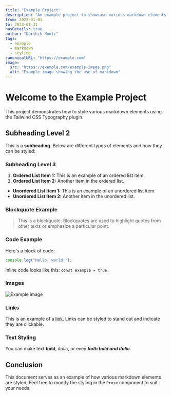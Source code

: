 ```yaml
---
title: "Example Project"
description: "An example project to showcase various markdown elements."
from: 2023-01-01
to: 2023-01-31
hasDetails: true
author: "Karthik Nooli"
tags:
  - example
  - markdown
  - styling
canonicalURL: "https://example.com"
image: 
  src: "https://example.com/example-image.png"
  alt: "Example image showing the use of markdown"
---
```


# Welcome to the Example Project

This project demonstrates how to style various markdown elements using the Tailwind CSS Typography plugin.

## Subheading Level 2

This is a **subheading**. Below are different types of elements and how they can be styled:

### Subheading Level 3

1. **Ordered List Item 1:** This is an example of an ordered list item.
2. **Ordered List Item 2:** Another item in the ordered list.

- **Unordered List Item 1:** This is an example of an unordered list item.
- **Unordered List Item 2:** Another item in the unordered list.

### Blockquote Example

> This is a blockquote. Blockquotes are used to highlight quotes from other texts or emphasize a particular point.

### Code Example

Here&apos;s a block of code:

```js
console.log("Hello, world!");
```

Inline code looks like this: `const example = true;`

### Images

![Example image](https://example.com/example-image.png)

### Links

This is an example of a [link](https://example.com). Links can be styled to stand out and indicate they are clickable.

### Text Styling

You can make text **bold**, _italic_, or even **_both bold and italic_**.

## Conclusion

This document serves as an example of how various markdown elements are styled. Feel free to modify the styling in the `Prose` component to suit your needs.